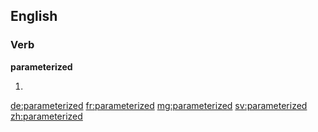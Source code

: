 ==English==

===Verb===
'''parameterized'''

# {{past of|parameterize}}

[[de:parameterized]]
[[fr:parameterized]]
[[mg:parameterized]]
[[sv:parameterized]]
[[zh:parameterized]]